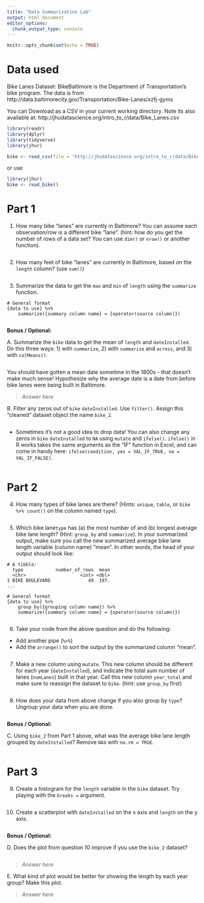 ```yaml
---
title: "Data Summarization Lab"
output: html_document
editor_options: 
  chunk_output_type: console
---
```


```r
knitr::opts_chunk$set(echo = TRUE)
```

# Data used

Bike Lanes Dataset: BikeBaltimore is the Department of Transportation's bike program. 
The data is from http://data.baltimorecity.gov/Transportation/Bike-Lanes/xzfj-gyms

You can Download as a CSV in your current working directory.  Note its also available at: 	http://jhudatascience.org/intro_to_r/data/Bike_Lanes.csv 

```r
library(readr)
library(dplyr)
library(tidyverse)
library(jhur)

bike <- read_csv(file = "http://jhudatascience.org/intro_to_r/data/Bike_Lanes.csv")
```

or use 
```r
library(jhur)
bike <- read_bike()
```

# Part 1

1. How many bike "lanes" are currently in Baltimore?  You can assume each observation/row is a different bike "lane".  (hint: how do you get the number of rows of a data set? You can use `dim()` or `nrow()` or another function).

```r

```

2. How many feet of bike "lanes" are currently in Baltimore, based on the `length` column? (use `sum()`)

```r

```

3. Summarize the data to get the `max` and `min` of `length` using the `summarize` function.

```
# General format 
{data to use} %>% 
    summarize({summary column name} = {operator(source column)})
```

```r

```

**Bonus / Optional:**

A. Summarize the `bike` data to get the mean of `length` and `dateInstalled`. Do this three ways: 1) with `summarize`, 2) with `summarize` and `across`, and 3) with `colMeans()`.

```r

```

You should have gotten a mean date sometime in the 1800s - that doesn't make much sense! Hypothesize why the average date is a date from before bike lanes were being built in Baltimore.

> _Answer here_

B. Filter any zeros out of `bike` `dateInstalled`. Use `filter()`. Assign this "cleaned" dataset object the name `bike_2`.

```r

```

* Sometimes it's not a good idea to drop data! You can also change any zeros in `bike` `dateInstalled` to `NA` using `mutate` and `ifelse()`. `ifelse()` in R works takes the same arguments as the "IF" function in Excel, and can come in handy here: `ifelse(condition, yes = VAL_IF_TRUE, no = VAL_IF_FALSE)`.

```r

```


# Part 2

4. How many types of bike lanes are there?   (Hints: `unique`, `table`, or `bike %>% count()` on the column named `type`).
   
```r

```

5. Which bike lane`type` has (a) the most number of and (b) longest average bike lane length? (Hint: `group_by` and `summarize`). In your summarized output, make sure you call the new summarized average bike lane length variable (column name) "mean". In other words, the head of your output should look like:

```
# A tibble: 
  type            number_of_rows  mean
  <chr>                    <int> <dbl>
1 BIKE BOULEVARD              49  197.
...
```
```
# General format 
{data to use} %>% 
    group_by({grouping column name}) %>% 
    summarize({summary column name} = {operator(source column)})
```

```r

```

6. Take your code from the above question and do the following:

- Add another pipe (`%>%`)
- Add the `arrange()` to sort the output by the summarized column "mean".

```r

```

7. Make a new column using `mutate`. This new column should be different for each year (`dateInstalled`), and indicate the total sum number of lanes (`numLanes`) built in that year. Call this new column `year_total` and make sure to reassign the dataset to `bike`. (hint: use `group_by` first)

```r

```

8. How does your data from above change if you also group by `type`? Ungroup your data when you are done.

```r

```

**Bonus / Optional:**

C. Using `bike_2` from Part 1 above, what was the average bike lane length grouped by `dateInstalled`? Remove `NA`s with `na.rm = TRUE`.

```r

```


# Part 3

9. Create a histogram for the `length` variable in the `bike` dataset. Try playing with the `breaks =` argument.

```r

```

10. Create a scatterplot with `dateInstalled` on the x axis and `length` on the y axis.

```r

```

**Bonus / Optional:**

D. Does the plot from question 10 improve if you use the `bike_2` dataset?

```r

```

> _Answer here_

E. What kind of plot would be better for showing the length by each year group? Make this plot.

> _Answer here_

```r

```
